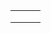 {{en/Scenarios by setting}}

{|
|-
|style="border:none;background:white"|
{{:Scenario:Snowy Highlands}}

|style="border:none;background:white"|
{{:Scenario:Iceland}}

|style="border:none;background:white"|
{{:Scenario:Climb up the Mountains}}

|-
|style="border:none;background:white"|
{{Scenario:Arctic Industrial 2007}}

|style="border:none;background:white"|
{{Scenario:Dale of Scandy}}

|style="border:none;background:white"|
{{Scenario:Whistler}}

|-
|style="border:none;background:white"|
{{Scenario:Home Delivery}}

|style="border:none;background:white"|
{{Scenario:UltimaV Britannia}}
|}